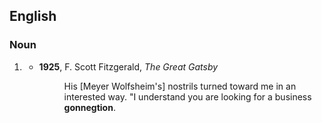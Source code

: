 ==English==

===Noun===
{{en-noun}}

# {{nonce}} {{eye dialect of|connection}}
#* '''1925''', F. Scott Fitzgerald, ''The Great Gatsby''
#*: His [Meyer Wolfsheim's] nostrils turned toward me in an interested way. "I understand you are looking for a business '''gonnegtion'''.